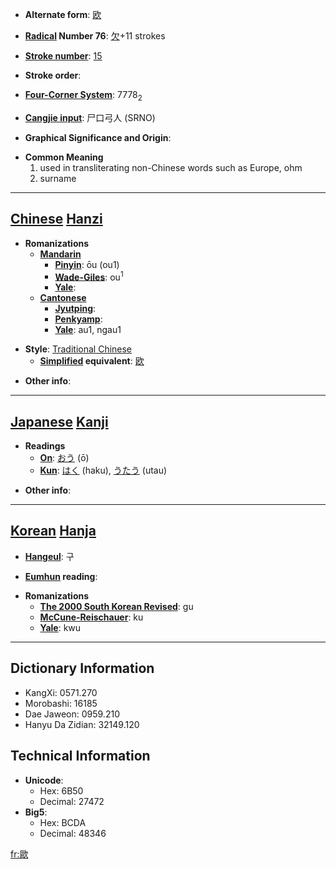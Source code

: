 * '''Alternate form''': [[欧]]

* '''[[Wiktionary:Chinese radical index| Radical]] Number 76''': [[Wiktionary:Chinese radical index 欠|欠]]+11 strokes

* '''[[Wiktionary:Chinese total strokes index|Stroke number]]''': [[Wiktionary:Chinese total strokes index 15|15]]

* '''Stroke order''': 

* '''[[Wiktionary:Chinese four corner index|Four-Corner System]]''': 7778<sub>2</sub>

* '''[[Wiktionary:Chinese Cangjie index|Cangjie input]]''': 尸口弓人 (SRNO)

* '''Graphical Significance and Origin''': 

* '''Common Meaning'''
*#used in transliterating non-Chinese words such as Europe, ohm
*# surname


----

== [[Chinese]] [[Hanzi]] ==

* '''Romanizations'''
** '''[[Mandarin]]'''
*** '''[[Pinyin]]''': ōu (ou1)
*** '''[[Wade-Giles]]''': ou<sup>1</sup>
*** '''[[Yale]]''': 
** '''[[Cantonese]]'''
*** '''[[Jyutping]]''':
*** '''[[Penkyamp]]''': 
*** '''[[Yale]]''': au1, ngau1

* '''Style''': [[Traditional Chinese]] 
** '''[[Simplified Chinese|Simplified]] equivalent''': [[欧]]

* '''Other info''': 

----

== [[Japanese]] [[Kanji]] ==

* '''Readings'''
** '''[[On]]''': [[おう]] (ō)
** '''[[Kun]]''': [[はく]] (haku), [[うたう]] (utau)

* '''Other info''':  

----

== [[Korean]] [[Hanja]] ==

* '''[[Hangeul]]''': 구

* '''[[Eumhun]] reading''': 

* '''Romanizations'''
** '''[[The 2000 South Korean Revised Romanization|The 2000 South Korean Revised]]''': gu
** '''[[McCune-Reischauer]]''': ku
** '''[[Yale]]''': kwu

----

== Dictionary Information ==

* KangXi: 0571.270
* Morobashi: 16185
* Dae Jaweon: 0959.210
* Hanyu Da Zidian: 32149.120

== Technical Information ==

* '''Unicode''':
** Hex: 6B50
** Decimal: 27472
* '''Big5''':
** Hex: BCDA
** Decimal: 48346

[[fr:歐]]